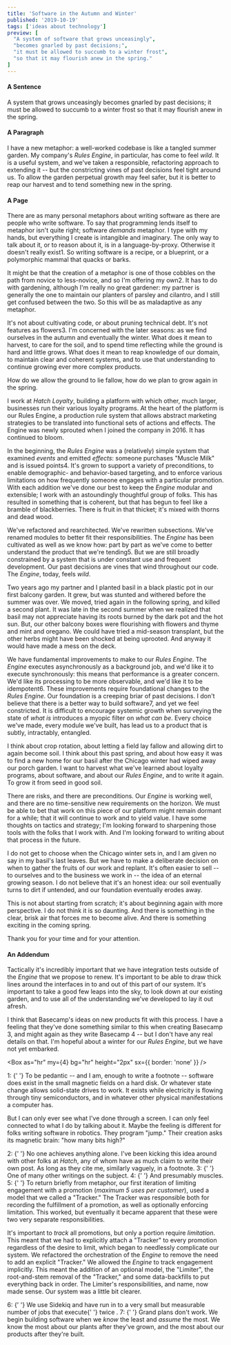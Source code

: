 ```yaml
---
title: 'Software in the Autumn and Winter'
published: '2019-10-19'
tags: ['ideas about technology']
preview: [
  "A system of software that grows unceasingly",
  "becomes gnarled by past decisions;",
  "it must be allowed to succumb to a winter frost",
  "so that it may flourish anew in the spring."
]
---
```



<Box fontSize={3}>

#### A Sentence

A system that grows unceasingly becomes gnarled by past decisions; it must be allowed to succumb to a winter frost so that it may flourish anew in the spring.

<Box display="flex" alignItems="center" justifyContent="center">
  <Icon icon={OrigamiSquirrelOutline} color="muted" size={6} />
</Box>

#### A Paragraph

I have a new metaphor: a well-worked codebase is like a tangled summer garden. My company's _Rules Engine_, in particular, has come to feel _wild_. It is a useful system, and we've taken a responsible, refactoring approach to extending it -- but the constricting vines of past decisions feel tight around us. To allow the garden perpetual growth may feel safer, but it is better to reap our harvest and to tend something new in the spring.

<Box display="flex" alignItems="center" justifyContent="center">
  <Icon icon={OrigamiSquirrelOutline} color="muted" size={6} />
  <Icon icon={OrigamiSquirrelOutline} color="muted" size={6} />
</Box>

#### A Page

There are as many personal metaphors about writing software as there are people who write software. To say that programming lends itself to metaphor isn't quite right; software _demands_ metaphor. I type with my hands, but everything I create is intangible and imaginary. The only way to talk about it, or to reason about it, is in a language-by-proxy. Otherwise it doesn't really exist<Footnote id="foot-1" href="#1">1</Footnote>. So writing software is a recipe, or a blueprint, or a polymorphic mammal that quacks or barks.

It might be that the creation of a metaphor is one of those cobbles on the path from novice to less-novice, and so I'm offering my own<Footnote id="foot-2" href="#2">2</Footnote>. It has to do with gardening, although I'm really no great gardener: my partner is generally the one to maintain our planters of parsley and cilantro, and I still get confused between the two. So this will be as maladaptive as any metaphor.

It's not about cultivating code, or about pruning technical debt. It's not features as flowers<Footnote id="foot-3" href="#3">3</Footnote>. I'm concerned with the later seasons: as we find ourselves in the autumn and eventually the winter. What does it mean to harvest, to care for the soil, and to spend time reflecting while the ground is hard and little grows. What does it mean to reap knowledge of our domain, to maintain clear and coherent systems, and to use that understanding to continue growing ever more complex products.

How do we allow the ground to lie fallow, how do we plan to grow again in the spring.

<Box display="flex" alignItems="center" justifyContent="center">
  <Icon icon={OrigamiSquirrelOutline} color="muted" size={6} />
  <Icon icon={OrigamiSquirrelOutline} color="muted" size={6} />
  <Icon icon={OrigamiSquirrelOutline} color="muted" size={6} />
</Box>

I work at _Hatch Loyalty_, building a platform with which other, much larger, businesses run their various loyalty programs. At the heart of the platform is our Rules Engine, a <Link href="https://martinfowler.com/bliki/RulesEngine.html" target="_blank" color="muted">production rule system</Link> that allows abstract marketing strategies to be translated into functional sets of actions and effects. The Engine was newly sprouted when I joined the company in 2016. It has continued to bloom.

In the beginning, the _Rules Engine_ was a (relatively) simple system that examined _events_ and emitted _effects_: someone purchases "Muscle Milk" and is issued points<Footnote id="foot-4" href="#4">4</Footnote>. It's grown to support a variety of preconditions, to enable demographic- and behavior-based targeting, and to enforce various limitations on how frequently someone engages with a particular promotion. With each addition we've done our best to keep the _Engine_ modular and extensible; I work with an astoundingly thoughtful group of folks. This has resulted in something that is coherent, but that has begun to feel like a bramble of blackberries. There is fruit in that thicket; it's mixed with thorns and dead wood.

We've refactored and rearchitected. We've rewritten subsections. We've renamed modules to better fit their responsibilities. The _Engine_ has been cultivated as well as we know how: part by part as we've come to better understand the product that we're tending<Footnote id="foot-5" href="#5">5</Footnote>. But we are still broadly constrained by a system that is under constant use and frequent development. Our past decisions are vines that wind throughout our code. The _Engine_, today, feels _wild_.

<Box display="flex" alignItems="center" justifyContent="center">
  <Icon icon={OrigamiSquirrelOutline} color="accent" size={6} />
  <Icon icon={OrigamiSquirrelOutline} color="accent" size={6} />
  <Icon icon={OrigamiSquirrelOutline} color="accent" size={6} />
</Box>

Two years ago my partner and I planted basil in a black plastic pot in our first balcony garden. It grew, but was stunted and withered before the summer was over. We moved, tried again in the following spring, and killed a second plant. It was late in the second summer when we realized that basil may not appreciate having its roots burned by the dark pot and the hot sun. But, our other balcony boxes were flourishing with flowers and thyme and mint and oregano. We could have tried a mid-season transplant, but the other herbs might have been shocked at being uprooted. And anyway it would have made a mess on the deck.

We have fundamental improvements to make to our _Rules Engine_. The _Engine_ executes asynchronously as a background job, and we'd like it to execute synchronously: this means that performance is a greater concern. We'd like its processing to be more observable, and we'd like it to be idempotent<Footnote id="foot-6" href="#6">6</Footnote>. These improvements require foundational changes to the _Rules Engine_. Our foundation is a creeping briar of past decisions. I don't believe that there is a better way to build software<Footnote id="foot-7" href="#7">7</Footnote>, and yet we feel constricted. It is difficult to encourage systemic growth when surveying the state of _what is_ introduces a myopic filter on _what can be_. Every choice we've made, every module we've built, has lead us to a product that is subtly, intractably, entangled.

I think about crop rotation, about letting a field lay fallow and allowing <Link href="https://www.sare.org/Learning-Center/Books/Crop-Rotation-on-Organic-Farms/Text-Version/Physical-and-Biological-Processes-In-Crop-Production/Crop-Rotation-Effects-on-Soil-Fertility-and-Plant-Nutrition" target="_blank" color="muted">dirt to again become soil</Link>. I think about this past spring, and about how easy it was to find a new home for our basil after the Chicago winter had wiped away our porch garden. I want to harvest what we've learned about loyalty programs, about software, and about our _Rules Engine_, and to write it again. To grow it from seed in good soil.

There are <Link href="https://www.joelonsoftware.com/2000/04/06/things-you-should-never-do-part-i/" target="_blank" color="muted">risks</Link>, and there are preconditions. Our _Engine_ is working well, and there are no time-sensitive new requirements on the horizon. We must be able to bet that work on this piece of our platform might remain dormant for a while; that it will continue to work and to yield value. I have some thoughts on tactics and strategy; I'm looking forward to sharpening those tools with the folks that I work with. And I'm looking forward to writing about that process in the future.

I do not get to choose when the Chicago winter sets in, and I am given no say in my basil's last leaves. But we have to make a deliberate decision on when to gather the fruits of our work and replant. It's often easier to sell -- to ourselves and to the business we work in -- the idea of an eternal growing season. I do not believe that it's an honest idea: our soil eventually turns to dirt if untended, and our foundation eventually erodes away.

This is not about starting from scratch; it's about beginning again with more perspective. I do not think it is so daunting. And there is something in the clear, brisk air that forces me to become alive. And there is something exciting in the coming spring.

Thank you for your time and for your attention.

<Box display="flex" alignItems="center" justifyContent="center">
  <Icon icon={OrigamiSquirrelFilled} color="accent" size={6} />
  <Icon icon={OrigamiSquirrelFilled} color="accent" size={6} />
  <Icon icon={OrigamiSquirrelFilled} color="accent" size={6} />
</Box>

#### An Addendum

Tactically it's incredibly important that we have integration tests outside of the _Engine_ that we propose to renew. It's important to be able to draw thick lines around the interfaces in to and out of this part of our system. It's important to take a good few leaps into the sky, to look down at our existing garden, and to use all of the understanding we've developed to lay it out afresh.

I think that Basecamp's ideas on <Link href="https://basecamp.com/shapeup/4.2-appendix-03#new-versus-existing-products" target="_blank" color="muted">new products</Link> fit with this process. I have a feeling that they've done something similar to this when creating Basecamp 3, and might again as they write Basecamp 4 -- but I don't have any real details on that. I'm hopeful about a winter for our _Rules Engine_, but we have not yet embarked.

<Box as="hr" my={4} bg="hr" height="2px" sx={{ border: 'none' }} />

<Text color="muted" id="1" mb={2}>
  <Link href="#foot-1" color="accent">
    1:
  </Link>{' '}
  To be pedantic -- and I am, enough to write a footnote -- software does exist in the small magnetic fields on a hard disk. Or whatever state change allows solid-state drives to work. It exists while electricity is flowing through tiny semiconductors, and in whatever other physical manifestations a computer has.

But I can only ever see what I've done through a screen. I can only feel connected to what I do by talking about it. Maybe the feeling is different for folks writing software in robotics. They program "jump." Their creation asks its magnetic brain: "how many bits high?"

</Text>

<Text color="muted" id="2" mb={2}>
  <Link href="#foot-2" color="accent">
    2:
  </Link>{' '}
  No one achieves anything alone. I've been kicking this idea around with other folks at <i>Hatch</i>, any of whom have as much claim to
  write their own post. As long as they cite me, similarly vaguely, in a footnote.
</Text>

<Text color="muted" id="3" mb={2}>
  <Link href="#foot-3" color="accent">
    3:
  </Link>{' '}
  <Link href="https://blog.codinghorror.com/tending-your-software-garden/" target="_blank" color="muted">
    One of many other writings on the subject.
  </Link>
</Text>

<Text color="muted" id="4" mb={2}>
  <Link href="#foot-4" color="accent">
    4:
  </Link>{' '}
  And presumably muscles.
</Text>

<Text color="muted" id="5" mb={2}>
  <Link href="#foot-5" color="accent">
    5:
  </Link>{' '}
  To return briefly from metaphor, our first iteration of limiting engagement with a promotion (<i>maximum 5 uses per customer</i>), used a model that we called a "Tracker." The Tracker was responsible both for recording the fulfillment of a promotion, as well as optionally enforcing limitation. This worked, but eventually it became apparent that these were two very separate responsibilities.

It's important to <i>track</i> all promotions, but only a portion require <i>limitation</i>. This meant that we had to explicitly attach a "Tracker" to every promotion regardless of the desire to limit, which began to needlessly complicate our system. We refactored the orchestration of the <i>Engine</i> to remove the need to add an explicit "Tracker." We allowed the <i>Engine</i> to track engagement implicitly. This meant the addition of an optional model, the "Limiter", the root-and-stem removal of the "Tracker," and some data-backfills to put everything back in order. The Limiter's responsibilities, and name, now made sense. Our system was a little bit clearer.

</Text>

<Text color="muted" id="6" mb={2}>
  <Link href="#foot-6" color="accent">
    6:
  </Link>{' '}
  We use Sidekiq and have run in to a very small but measurable number of jobs that execute{' '}
  <Link
    href="https://github.com/mperham/sidekiq/wiki/FAQ#what-happens-to-long-running-jobs-when-sidekiq-restarts"
    target="_blank"
    color="muted"
  >
    twice
  </Link>
  .
</Text>

<Text color="muted" id="7" mb={2}>
  <Link href="#foot-7" color="accent">
    7:
  </Link>{' '}
  Grand plans <Link href="http://agilemanifesto.org" target="_blank" color="muted">don't work</Link>. We begin building software when we <i>know</i> the least and <i>assume</i> the most. We know the most about our plants after they've grown, and the most about our products after they're built.
</Text>
</Box>
